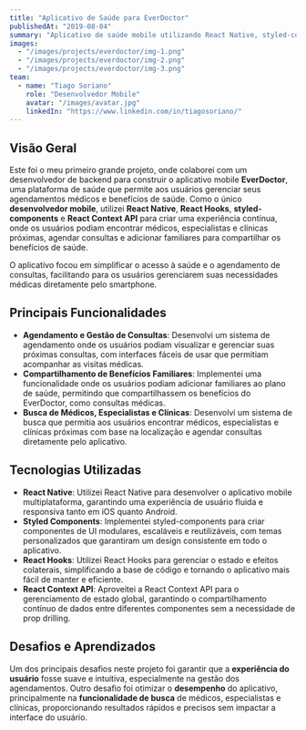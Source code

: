 ```yaml
---
title: "Aplicativo de Saúde para EverDoctor"
publishedAt: "2019-08-04"
summary: "Aplicativo de saúde mobile utilizando React Native, styled-components, React Hooks e React Context API, permitindo que os usuários encontrem facilmente médicos, especialistas e clínicas, agendem consultas e gerenciem seus benefícios de saúde."
images:
  - "/images/projects/everdoctor/img-1.png"
  - "/images/projects/everdoctor/img-2.png"
  - "/images/projects/everdoctor/img-3.png"
team:
  - name: "Tiago Soriano"
    role: "Desenvolvedor Mobile"
    avatar: "/images/avatar.jpg"
    linkedIn: "https://www.linkedin.com/in/tiagosoriano/"
---
```


## Visão Geral

Este foi o meu primeiro grande projeto, onde colaborei com um desenvolvedor de backend para construir o aplicativo mobile **EverDoctor**, uma plataforma de saúde que permite aos usuários gerenciar seus agendamentos médicos e benefícios de saúde. Como o único **desenvolvedor mobile**, utilizei **React Native**, **React Hooks**, **styled-components** e **React Context API** para criar uma experiência contínua, onde os usuários podiam encontrar médicos, especialistas e clínicas próximas, agendar consultas e adicionar familiares para compartilhar os benefícios de saúde.

O aplicativo focou em simplificar o acesso à saúde e o agendamento de consultas, facilitando para os usuários gerenciarem suas necessidades médicas diretamente pelo smartphone.

## Principais Funcionalidades

- **Agendamento e Gestão de Consultas**: Desenvolvi um sistema de agendamento onde os usuários podiam visualizar e gerenciar suas próximas consultas, com interfaces fáceis de usar que permitiam acompanhar as visitas médicas.
- **Compartilhamento de Benefícios Familiares**: Implementei uma funcionalidade onde os usuários podiam adicionar familiares ao plano de saúde, permitindo que compartilhassem os benefícios do EverDoctor, como consultas médicas.
- **Busca de Médicos, Especialistas e Clínicas**: Desenvolvi um sistema de busca que permitia aos usuários encontrar médicos, especialistas e clínicas próximas com base na localização e agendar consultas diretamente pelo aplicativo.

## Tecnologias Utilizadas

- **React Native**: Utilizei React Native para desenvolver o aplicativo mobile multiplataforma, garantindo uma experiência de usuário fluida e responsiva tanto em iOS quanto Android.
- **Styled Components**: Implementei styled-components para criar componentes de UI modulares, escaláveis e reutilizáveis, com temas personalizados que garantiram um design consistente em todo o aplicativo.
- **React Hooks**: Utilizei React Hooks para gerenciar o estado e efeitos colaterais, simplificando a base de código e tornando o aplicativo mais fácil de manter e eficiente.
- **React Context API**: Aproveitei a React Context API para o gerenciamento de estado global, garantindo o compartilhamento contínuo de dados entre diferentes componentes sem a necessidade de prop drilling.

## Desafios e Aprendizados

Um dos principais desafios neste projeto foi garantir que a **experiência do usuário** fosse suave e intuitiva, especialmente na gestão dos agendamentos. Outro desafio foi otimizar o **desempenho** do aplicativo, principalmente na **funcionalidade de busca** de médicos, especialistas e clínicas, proporcionando resultados rápidos e precisos sem impactar a interface do usuário.
